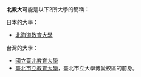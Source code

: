 '''北教大'''可能是以下2所大學的簡稱：

日本的大學：
*[[北海道教育大學|北海道教育大學]]

台灣的大學：
*[[國立臺北教育大學|國立臺北教育大學]]
*[[臺北市立教育大學|臺北市立教育大學]]，臺北市立大學博愛校區的前身。
{{disambig|Cat=三字建築物消歧義}}